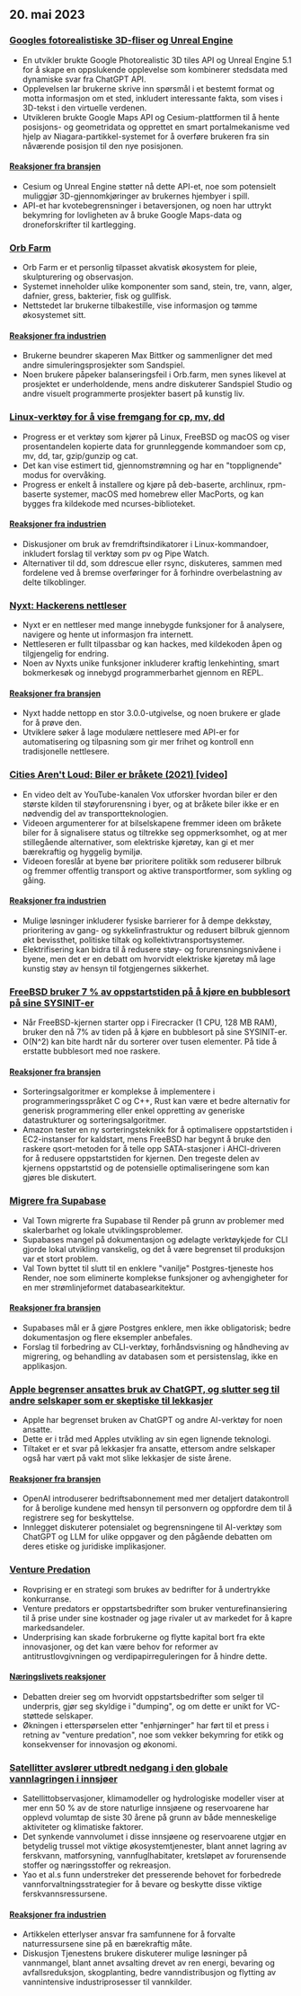 

<CallToAction />

<Steps>

## 20. mai 2023

### [Googles fotorealistiske 3D-fliser og Unreal Engine](https://nilsbakker.nl/portfolio/3d-tiles/)

- En utvikler brukte Google Photorealistic 3D tiles API og Unreal Engine 5.1 for å skape en oppslukende opplevelse som kombinerer stedsdata med dynamiske svar fra ChatGPT API.
- Opplevelsen lar brukerne skrive inn spørsmål i et bestemt format og motta informasjon om et sted, inkludert interessante fakta, som vises i 3D-tekst i den virtuelle verdenen.
- Utvikleren brukte Google Maps API og Cesium-plattformen til å hente posisjons- og geometridata og opprettet en smart portalmekanisme ved hjelp av Niagara-partikkel-systemet for å overføre brukeren fra sin nåværende posisjon til den nye posisjonen.

#### [Reaksjoner fra bransjen](http://news.ycombinator.com/item?id=36000631)

- Cesium og Unreal Engine støtter nå dette API-et, noe som potensielt muliggjør 3D-gjennomkjøringer av brukernes hjembyer i spill.
- API-et har kvotebegrensninger i betaversjonen, og noen har uttrykt bekymring for lovligheten av å bruke Google Maps-data og droneforskrifter til kartlegging.

### [Orb Farm](https://orb.farm/)

- Orb Farm er et personlig tilpasset akvatisk økosystem for pleie, skulpturering og observasjon.
- Systemet inneholder ulike komponenter som sand, stein, tre, vann, alger, dafnier, gress, bakterier, fisk og gullfisk.
- Nettstedet lar brukerne tilbakestille, vise informasjon og tømme økosystemet sitt.

#### [Reaksjoner fra industrien](http://news.ycombinator.com/item?id=35999835)

- Brukerne beundrer skaperen Max Bittker og sammenligner det med andre simuleringsprosjekter som Sandspiel.
- Noen brukere påpeker balanseringsfeil i Orb.farm, men synes likevel at prosjektet er underholdende, mens andre diskuterer Sandspiel Studio og andre visuelt programmerte prosjekter basert på kunstig liv.

### [Linux-verktøy for å vise fremgang for cp, mv, dd](https://github.com/Xfennec/progress)

- Progress er et verktøy som kjører på Linux, FreeBSD og macOS og viser prosentandelen kopierte data for grunnleggende kommandoer som cp, mv, dd, tar, gzip/gunzip og cat.
- Det kan vise estimert tid, gjennomstrømning og har en "topplignende" modus for overvåking.
- Progress er enkelt å installere og kjøre på deb-baserte, archlinux, rpm-baserte systemer, macOS med homebrew eller MacPorts, og kan bygges fra kildekode med ncurses-biblioteket.

#### [Reaksjoner fra industrien](http://news.ycombinator.com/item?id=36000407)

- Diskusjoner om bruk av fremdriftsindikatorer i Linux-kommandoer, inkludert forslag til verktøy som pv og Pipe Watch.
- Alternativer til dd, som ddrescue eller rsync, diskuteres, sammen med fordelene ved å bremse overføringer for å forhindre overbelastning av delte tilkoblinger.

### [Nyxt: Hackerens nettleser](https://nyxt.atlas.engineer/)

- Nyxt er en nettleser med mange innebygde funksjoner for å analysere, navigere og hente ut informasjon fra internett.
- Nettleseren er fullt tilpassbar og kan hackes, med kildekoden åpen og tilgjengelig for endring.
- Noen av Nyxts unike funksjoner inkluderer kraftig lenkehinting, smart bokmerkesøk og innebygd programmerbarhet gjennom en REPL.

#### [Reaksjoner fra bransjen](http://news.ycombinator.com/item?id=36006423)

- Nyxt hadde nettopp en stor 3.0.0-utgivelse, og noen brukere er glade for å prøve den.
- Utviklere søker å lage modulære nettlesere med API-er for automatisering og tilpasning som gir mer frihet og kontroll enn tradisjonelle nettlesere.

### [Cities Aren't Loud: Biler er bråkete (2021) [video]](https://www.youtube.com/watch?v=CTV-wwszGw8)

- En video delt av YouTube-kanalen Vox utforsker hvordan biler er den største kilden til støyforurensning i byer, og at bråkete biler ikke er en nødvendig del av transportteknologien.
- Videoen argumenterer for at bilselskapene fremmer ideen om bråkete biler for å signalisere status og tiltrekke seg oppmerksomhet, og at mer stillegående alternativer, som elektriske kjøretøy, kan gi et mer bærekraftig og hyggelig bymiljø.
- Videoen foreslår at byene bør prioritere politikk som reduserer bilbruk og fremmer offentlig transport og aktive transportformer, som sykling og gåing.

#### [Reaksjoner fra industrien](http://news.ycombinator.com/item?id=35999950)

- Mulige løsninger inkluderer fysiske barrierer for å dempe dekkstøy, prioritering av gang- og sykkelinfrastruktur og redusert bilbruk gjennom økt bevissthet, politiske tiltak og kollektivtransportsystemer.
- Elektrifisering kan bidra til å redusere støy- og forurensningsnivåene i byene, men det er en debatt om hvorvidt elektriske kjøretøy må lage kunstig støy av hensyn til fotgjengernes sikkerhet.

### [FreeBSD bruker 7 % av oppstartstiden på å kjøre en bubblesort på sine SYSINIT-er](https://twitter.com/cperciva/status/1659558311920914432)

- Når FreeBSD-kjernen starter opp i Firecracker (1 CPU, 128 MB RAM), bruker den nå 7% av tiden på å kjøre en bubblesort på sine SYSINIT-er.
- O(N^2) kan bite hardt når du sorterer over tusen elementer. På tide å erstatte bubblesort med noe raskere.

#### [Reaksjoner fra bransjen](http://news.ycombinator.com/item?id=36002574)

- Sorteringsalgoritmer er komplekse å implementere i programmeringsspråket C og C++, Rust kan være et bedre alternativ for generisk programmering eller enkel oppretting av generiske datastrukturer og sorteringsalgoritmer.
- Amazon tester en ny sorteringsteknikk for å optimalisere oppstartstiden i EC2-instanser for kaldstart, mens FreeBSD har begynt å bruke den raskere qsort-metoden for å telle opp SATA-stasjoner i AHCI-driveren for å redusere oppstartstiden for kjernen. Den tregeste delen av kjernens oppstartstid og de potensielle optimaliseringene som kan gjøres ble diskutert.

### [Migrere fra Supabase](https://blog.val.town/blog/migrating-from-supabase)

- Val Town migrerte fra Supabase til Render på grunn av problemer med skalerbarhet og lokale utviklingsproblemer.
- Supabases mangel på dokumentasjon og ødelagte verktøykjede for CLI gjorde lokal utvikling vanskelig, og det å være begrenset til produksjon var et stort problem.
- Val Town byttet til slutt til en enklere "vanilje" Postgres-tjeneste hos Render, noe som eliminerte komplekse funksjoner og avhengigheter for en mer strømlinjeformet databasearkitektur.

#### [Reaksjoner fra bransjen](http://news.ycombinator.com/item?id=36004925)

- Supabases mål er å gjøre Postgres enklere, men ikke obligatorisk; bedre dokumentasjon og flere eksempler anbefales.
- Forslag til forbedring av CLI-verktøy, forhåndsvisning og håndheving av migrering, og behandling av databasen som et persistenslag, ikke en applikasjon.

### [Apple begrenser ansattes bruk av ChatGPT, og slutter seg til andre selskaper som er skeptiske til lekkasjer](https://www.wsj.com/articles/apple-restricts-use-of-chatgpt-joining-other-companies-wary-of-leaks-d44d7d34)

- Apple har begrenset bruken av ChatGPT og andre AI-verktøy for noen ansatte.
- Dette er i tråd med Apples utvikling av sin egen lignende teknologi.
- Tiltaket er et svar på lekkasjer fra ansatte, ettersom andre selskaper også har vært på vakt mot slike lekkasjer de siste årene.

#### [Reaksjoner fra bransjen](http://news.ycombinator.com/item?id=36000079)

- OpenAI introduserer bedriftsabonnement med mer detaljert datakontroll for å berolige kundene med hensyn til personvern og oppfordre dem til å registrere seg for beskyttelse.
- Innlegget diskuterer potensialet og begrensningene til AI-verktøy som ChatGPT og LLM for ulike oppgaver og den pågående debatten om deres etiske og juridiske implikasjoner.

### [Venture Predation](https://papers.ssrn.com/sol3/papers.cfm?abstract_id=4437360)

- Rovprising er en strategi som brukes av bedrifter for å undertrykke konkurranse.
- Venture predators er oppstartsbedrifter som bruker venturefinansiering til å prise under sine kostnader og jage rivaler ut av markedet for å kapre markedsandeler.
- Underprising kan skade forbrukerne og flytte kapital bort fra ekte innovasjoner, og det kan være behov for reformer av antitrustlovgivningen og verdipapirreguleringen for å hindre dette.

#### [Næringslivets reaksjoner](http://news.ycombinator.com/item?id=36003096)

- Debatten dreier seg om hvorvidt oppstartsbedrifter som selger til underpris, gjør seg skyldige i "dumping", og om dette er unikt for VC-støttede selskaper.
- Økningen i etterspørselen etter "enhjørninger" har ført til et press i retning av "venture predation", noe som vekker bekymring for etikk og konsekvenser for innovasjon og økonomi.

### [Satellitter avslører utbredt nedgang i den globale vannlagringen i innsjøer](https://www.science.org/doi/10.1126/science.abo2812)

- Satellittobservasjoner, klimamodeller og hydrologiske modeller viser at mer enn 50 % av de store naturlige innsjøene og reservoarene har opplevd volumtap de siste 30 årene på grunn av både menneskelige aktiviteter og klimatiske faktorer.
- Det synkende vannvolumet i disse innsjøene og reservoarene utgjør en betydelig trussel mot viktige økosystemtjenester, blant annet lagring av ferskvann, matforsyning, vannfuglhabitater, kretsløpet av forurensende stoffer og næringsstoffer og rekreasjon.
- Yao et al.s funn understreker det presserende behovet for forbedrede vannforvaltningsstrategier for å bevare og beskytte disse viktige ferskvannsressursene.

#### [Reaksjoner fra industrien](http://news.ycombinator.com/item?id=35999438)

- Artikkelen etterlyser ansvar fra samfunnene for å forvalte naturressursene sine på en bærekraftig måte.
- Diskusjon Tjenestens brukere diskuterer mulige løsninger på vannmangel, blant annet avsalting drevet av ren energi, bevaring og avfallsreduksjon, skogplanting, bedre vanndistribusjon og flytting av vannintensive industriprosesser til vannkilder.

</Steps>
